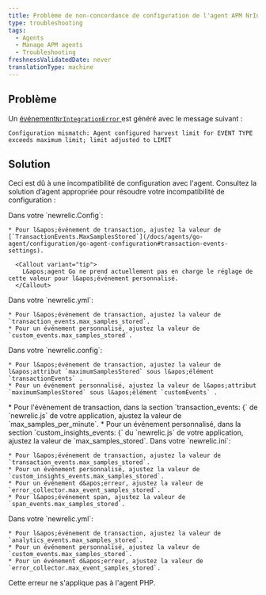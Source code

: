 ```yaml
---
title: Problème de non-concordance de configuration de l'agent APM NrIntegrationError
type: troubleshooting
tags:
  - Agents
  - Manage APM agents
  - Troubleshooting
freshnessValidatedDate: never
translationType: machine
---
```


## Problème

Un [événement`NrIntegrationError` ](/docs/telemetry-data-platform/manage-data/nrintegrationerror)est généré avec le message suivant :

```
Configuration mismatch: Agent configured harvest limit for EVENT TYPE 
exceeds maximum limit; limit adjusted to LIMIT
```

## Solution

Ceci est dû à une incompatibilité de configuration avec l&apos;agent. Consultez la solution d’agent appropriée pour résoudre votre incompatibilité de configuration :

<CollapserGroup>
  <Collapser id="go-request" title="Go">
    Dans votre `newrelic.Config`:

    * Pour l&apos;événement de transaction, ajustez la valeur de [`TransactionEvents.MaxSamplesStored`](/docs/agents/go-agent/configuration/go-agent-configuration#transaction-events-settings).

      <Callout variant="tip">
        L&apos;agent Go ne prend actuellement pas en charge le réglage de cette valeur pour l&apos;événement personnalisé.
      </Callout>
  </Collapser>

  <Collapser id="java-request" title="Java">
    Dans votre `newrelic.yml`:

    * Pour l&apos;événement de transaction, ajustez la valeur de `transaction_events.max_samples_stored`.
    * Pour un événement personnalisé, ajustez la valeur de `custom_events.max_samples_stored`.
  </Collapser>

  <Collapser id="net-request" title=".NET">
    Dans votre `newrelic.config`:

    * Pour l&apos;événement de transaction, ajustez la valeur de l&apos;attribut `maximumSamplesStored` sous l&apos;élément `transactionEvents` .
    * Pour un événement personnalisé, ajustez la valeur de l&apos;attribut `maximumSamplesStored` sous l&apos;élément `customEvents` .
  </Collapser>

  <Collapser id="node-request" title="Node.js">
    * Pour l&apos;événement de transaction, dans la section `transaction_events: {` de `newrelic.js` de votre application, ajustez la valeur de `max_samples_per_minute`.
    * Pour un événement personnalisé, dans la section `custom_insights_events: {` du `newrelic.js` de votre application, ajustez la valeur de `max_samples_stored`.
  </Collapser>

  <Collapser id="python-request" title="Python">
    Dans votre `newrelic.ini`:

    * Pour l&apos;événement de transaction, ajustez la valeur de `transaction_events.max_samples_stored`.
    * Pour un événement personnalisé, ajustez la valeur de `custom_insights_events.max_samples_stored`.
    * Pour un événement d&apos;erreur, ajustez la valeur de `error_collector.max_event_samples_stored`.
    * Pour l&apos;événement span, ajustez la valeur de `span_events.max_samples_stored`.
  </Collapser>

  <Collapser id="ruby-request" title="Ruby">
    Dans votre `newrelic.yml`:

    * Pour l&apos;événement de transaction, ajustez la valeur de `analytics_events.max_samples_stored`.
    * Pour un événement personnalisé, ajustez la valeur de `custom_events.max_samples_stored`.
    * Pour un événement d&apos;erreur, ajustez la valeur de `error_collector.max_event_samples_stored`.
  </Collapser>
</CollapserGroup>

<Callout variant="tip">
  Cette erreur ne s&apos;applique pas à l&apos;agent PHP.
</Callout>